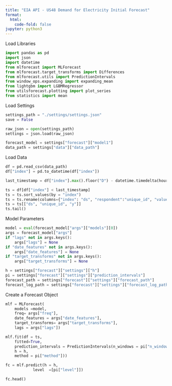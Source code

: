 ```yaml
---
title: "EIA API - US48 Demand for Electricity Initial Forecast"
format:
  html:
    code-fold: false
jupyter: python3
---
```



Load Libraries
```python
import pandas as pd
import json
import datetime
from mlforecast import MLForecast
from mlforecast.target_transforms import Differences
from mlforecast.utils import PredictionIntervals
from window_ops.expanding import expanding_mean
from lightgbm import LGBMRegressor
from utilsforecast.plotting import plot_series
from statistics import mean
```

Load Settings

```python
settings_path = "./settings/settings.json"
save = False

raw_json = open(settings_path)
settings = json.load(raw_json)
```


```python
forecast_model = settings["forecast"]["model1"]
data_path = settings["data"]["data_path"]
```
Load Data

```python
df = pd.read_csv(data_path)
df["index"] = pd.to_datetime(df["index"])

last_timestamp = df["index"].max().floor("D") - datetime.timedelta(hours = 24)

ts = df[df["index"] < last_timestamp]
ts = ts.sort_values(by = "index")
ts = ts.rename(columns={"index": "ds", "respondent":"unique_id", "value": "y"})
ts = ts[["ds", "unique_id", "y"]]
ts.tail()

```



Model Parameters
```python
model = eval(forecast_model["args"]["models"][0])
args = forecast_model["args"]
if "lags" not in args.keys():
    args["lags"] = None
if "date_features" not in args.keys():
    args["date_features"] = None
if "target_transforms" not in args.keys():
    args["target_transforms"] = None

h = settings["forecast"]["settings"]["h"] 
pi = settings["forecast"]["settings"]["prediction_intervals"]
forecast_path = settings["forecast"]["settings"]["forecast_path"]
forecast_log_path = settings["forecast"]["settings"]["forecast_log_path"]


```


Create a Forecast Object
```python
mlf = MLForecast(
    models =model, 
    freq= args["freq"],
    date_features = args["date_features"],
    target_transforms= args["target_transforms"],
    lags = args["lags"])
```



```python
mlf.fit(df = ts, 
    fitted=True, 
    prediction_intervals = PredictionIntervals(n_windows = pi["n_windows"], 
    h = h,
    method = pi["method"]))


```


```python
fc = mlf.predict(h = h, 
            level  =[pi["level"]])
```



```python
fc.head()
```